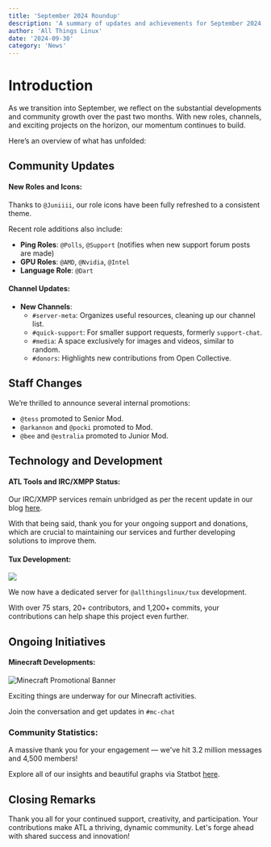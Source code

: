 ```yaml
---
title: 'September 2024 Roundup'
description: 'A summary of updates and achievements for September 2024, spotlighting new roles, channels, and ongoing projects. Let’s continue to foster growth and innovation!'
author: 'All Things Linux'
date: '2024-09-30'
category: 'News'
---
```


# Introduction

As we transition into September, we reflect on the substantial developments and community growth over the past two months. With new roles, channels, and exciting projects on the horizon, our momentum continues to build.

Here’s an overview of what has unfolded:

## Community Updates

#### New Roles and Icons:

Thanks to `@Juniiii`, our role icons have been fully refreshed to a consistent theme.

Recent role additions also include:

- **Ping Roles**: `@Polls`, `@Support` (notifies when new support forum posts are made)
- **GPU Roles**: `@AMD`, `@Nvidia`, `@Intel`
- **Language Role**: `@Dart`

#### Channel Updates:

- **New Channels**:
  - `#server-meta`: Organizes useful resources, cleaning up our channel list.
  - `#quick-support`: For smaller support requests, formerly `support-chat`.
  - `#media`: A space exclusively for images and videos, similar to ⁠random.
  - `#donors`: Highlights new contributions from Open Collective.

## Staff Changes

We’re thrilled to announce several internal promotions:

- `@tess` promoted to Senior Mod.
- `@arkannon` and `@pocki` promoted to Mod.
- `@bee` and `@estralia` promoted to Junior Mod.

## Technology and Development

#### ATL Tools and IRC/XMPP Status:

Our IRC/XMPP services remain unbridged as per the recent update in our blog [here](https://blog.atl.tools/posts/irc-update-1/).

With that being said, thank you for your ongoing support and donations, which are crucial to maintaining our services and further developing solutions to improve them.

#### Tux Development:

[![](https://dcbadge.limes.pink/api/server/https://discord.gg/eDhEmSFb5v)](https://discord.gg/eDhEmSFb5v)

We now have a dedicated server for `@allthingslinux/tux` development.

With over 75 stars, 20+ contributors, and 1,200+ commits, your contributions can help shape this project even further.

## Ongoing Initiatives

#### Minecraft Developments:

<Image
  src="https://i.imgur.com/Rn8iE0I.png"
  width={1000}
  height={200}
  alt="Minecraft Promotional Banner"
  className="rounded-2xl mt-4 w-full h-45 overflow-hidden object-cover"
/>

Exciting things are underway for our Minecraft activities.

Join the conversation and get updates in `#mc-chat`

### Community Statistics:

A massive thank you for your engagement — we've hit 3.2 million messages and 4,500 members!

Explore all of our insights and beautiful graphs via Statbot [here](https://statbot.net/dashboard/1172245377395728464/overview).

## Closing Remarks

Thank you all for your continued support, creativity, and participation. Your contributions make ATL a thriving, dynamic community. Let's forge ahead with shared success and innovation!
